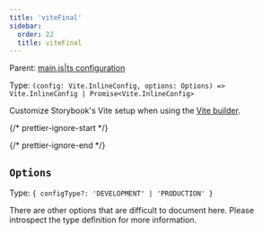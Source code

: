 ```yaml
---
title: 'viteFinal'
sidebar:
  order: 22
  title: viteFinal
---
```


Parent: [main.js|ts configuration](./main-config.md)

Type: `(config: Vite.InlineConfig, options: Options) => Vite.InlineConfig | Promise<Vite.InlineConfig>`

Customize Storybook's Vite setup when using the [Vite builder](../builders/vite.md).

{/* prettier-ignore-start */}

<CodeSnippets path="main-config-vite-final.md" />

{/* prettier-ignore-end */}

## `Options`

Type: `{ configType?: 'DEVELOPMENT' | 'PRODUCTION' }`

There are other options that are difficult to document here. Please introspect the type definition for more information.

